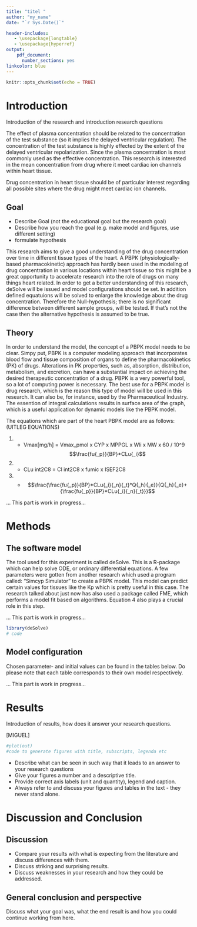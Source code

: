 ```yaml
---
title: "titel "
author: "my_name"
date: "`r Sys.Date()`"

header-includes:
   - \usepackage{longtable}
   - \usepackage{hyperref}
output:
    pdf_document:
      number_sections: yes
linkcolor: blue
---
```



```r
knitr::opts_chunk$set(echo = TRUE)
```

# Introduction
Introduction of the research and introduction research questions

The effect of plasma concentration should be related to the concentration of the test substance (so it implies the delayed ventricular regulation). The concentration of the test substance is highly effected by the extent of the delayed ventricular repolarization. Since the plasma concentration is most commonly used as the effective concentration. This research is interested in the mean concentration from drug where it meet cardiac ion channels within heart tissue.

Drug concentration in heart tissue should be of particular interest regarding all possible sites where the drug might meet cardiac ion channels.

## Goal
  - Describe Goal (not the educational goal but the research goal)
  - Describe how you reach the goal (e.g. make model and figures, use different setting)
  - formulate hypothesis
  
This research aims to give a good understanding of the drug concentration over time in different tissue types of the heart. A PBPK (physiologically-based pharmacokinetic) approach has hardly been used in the modeling of drug concentration in various locations within heart tissue so this might be a great opportunity to accelerate research into the role of drugs on many things heart related. In order to get a better understanding of this research, deSolve will be issued and model configurations should be set. In addition defined equatuions will be solved to enlarge the knowledge about the drug concentration. Therefore the Null-hypothesis; there is no significant difference between different sample groups, will be tested. If that's not the case then the alternative hypothesis is assumed to be true.

## Theory

In order to understand the model, the concept of a PBPK model needs to be clear. Simpy put, PBPK is a computer modeling approach that incorporates blood flow and tissue composition of organs to define the pharmacokinetics (PK) of drugs. Alterations in PK properties, such as, absorption, distribution, metabolism, and excretion, can have a substantial impact on achieving the desired therapeutic concentration of a drug. PBPK is a very powerful tool, so a lot of computing power is necessary. The best use for a PBPK model is drug research, which is the reason this type of model will be used in this research. It can also be, for instance, used by the Pharmaceutical Industry. The essention of integral calculations results in surface area of the graph, which is a useful application for dynamic models like the PBPK model.


The equations which are part of the heart PBPK model are as follows:(UITLEG EQUATIONS)

(1) - Vmax[mg/h] = Vmax_pmol x CYP x MPPGL x Wli x MW x 60 / 10^9
$$\frac{fu{_p}}{BP}*CLu{_i}$$
(2) - CLu int2C8 = Cl int2C8 x fumic x ISEF2C8
(3) - $$\frac{\frac{fu{_p}}{BP}*CLu{_i}{_n}{_t}*Q{_h}{_e}}{Q{_h}{_e}+{\frac{fu{_p}}{BP}*CLu{_i}{_n}{_t}}}$$


... This part is work in progress...

# Methods

## The software model

The tool used for this experiment is called deSolve. This is a R-package which can help solve ODE, or ordinary differential equations. A few parameters were gotten from another research which used a program called: "Simcyp Simulator" to create a PBPK model. This model can predict certain values for tissues like the Kp which is pretty useful in this case. The research talked about just now has also used a package called FME, which performs a model fit based on algorithms. Equation 4 also plays a crucial role in this step.

... This part is work in progress...

```r
library(deSolve)
# code
```

## Model configuration

Chosen parameter- and initial values can be found in the tables below. Do please note that each table corresponds to their own model respectively. 

... This part is work in progress...

# Results
Introduction of results, how does it answer your research questions.


[MIGUEL]
```r
#plot(out)
#code to generate figures with title, subscripts, legenda etc
```

- Describe what can be seen in such way that it leads to an answer to your research questions
- Give your figures a number and a descriptive title.
- Provide correct axis labels (unit and quantity), legend and caption.
- Always refer to and discuss your figures and tables in the text - they never stand alone.


# Discussion and Conclusion
## Discussion
- Compare your results with what is expecting from the literature and discuss differences with them.
- Discuss striking and surprising results.
- Discuss weaknesses in your research and how they could be addressed.

## General conclusion and perspective
Discuss what your goal was, what the end result is and how you could continue working from here.


\begin{thebibliography}{9}

\bibitem{Soertaert10}
Soetaert, K., Petzoldt, T., and Woodrow Setzer, R.: \textit{Solving differential equations in R: package deSolve}, J. Stat. Softw., 33, 1-25, 2010.

\end{thebibliography}
